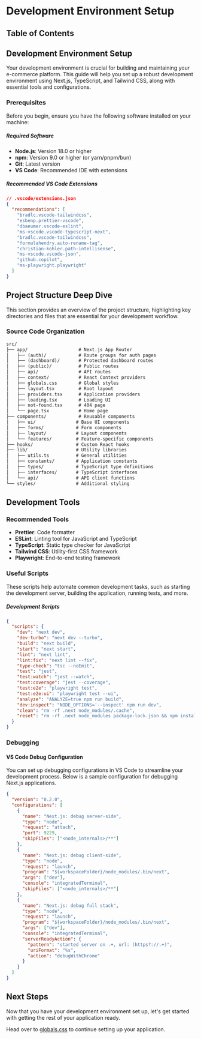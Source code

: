
# Development Environment Setup

## Table of Contents

## Development Environment Setup

Your development environment is crucial for building and maintaining your e-commerce platform. This guide will help you set up a robust development environment using Next.js, TypeScript, and Tailwind CSS, along with essential tools and configurations.

### Prerequisites

Before you begin, ensure you have the following software installed on your machine:

##### Required Software

- **Node.js**: Version 18.0 or higher
- **npm**: Version 9.0 or higher (or yarn/pnpm/bun)
- **Git**: Latest version
- **VS Code**: Recommended IDE with extensions

##### Recommended VS Code Extensions

```json title="Configuration"
// .vscode/extensions.json
{
  "recommendations": [
    "bradlc.vscode-tailwindcss",
    "esbenp.prettier-vscode",
    "dbaeumer.vscode-eslint",
    "ms-vscode.vscode-typescript-next",
    "bradlc.vscode-tailwindcss",
    "formulahendry.auto-rename-tag",
    "christian-kohler.path-intellisense",
    "ms-vscode.vscode-json",
    "github.copilot",
    "ms-playwright.playwright"
  ]
}
```

## Project Structure Deep Dive

This section provides an overview of the project structure, highlighting key directories and files that are essential for your development workflow.

### Source Code Organization

```txt title="File Structure"
src/
├── app/                   # Next.js App Router
│   ├── (auth)/            # Route groups for auth pages
│   ├── (dashboard)/       # Protected dashboard routes
│   ├── (public)/          # Public routes
│   ├── api/               # API routes
│   ├── context/           # React Context providers
│   ├── globals.css        # Global styles
│   ├── layout.tsx         # Root layout
│   ├── providers.tsx      # Application providers
│   ├── loading.tsx        # Loading UI
│   ├── not-found.tsx      # 404 page
│   └── page.tsx           # Home page
├── components/            # Reusable components
│   ├── ui/               # Base UI components
│   ├── forms/            # Form components
│   ├── layout/           # Layout components
│   └── features/         # Feature-specific components
├── hooks/                # Custom React hooks
├── lib/                  # Utility libraries
│   ├── utils.ts          # General utilities
│   ├── constants/        # Application constants
│   ├── types/            # TypeScript type definitions
│   ├── interfaces/       # TypeScript interfaces
│   └── api/              # API client functions
└── styles/               # Additional styling
```

## Development Tools

### Recommended Tools

- **Prettier**: Code formatter
- **ESLint**: Linting tool for JavaScript and TypeScript
- **TypeScript**: Static type checker for JavaScript
- **Tailwind CSS**: Utility-first CSS framework
- **Playwright**: End-to-end testing framework

### Useful Scripts

These scripts help automate common development tasks, such as starting the development server, building the application, running tests, and more.

##### Development Scripts

```json title="package.json"
{
  "scripts": {
    "dev": "next dev",
    "dev:turbo": "next dev --turbo",
    "build": "next build",
    "start": "next start",
    "lint": "next lint",
    "lint:fix": "next lint --fix",
    "type-check": "tsc --noEmit",
    "test": "jest",
    "test:watch": "jest --watch",
    "test:coverage": "jest --coverage",
    "test:e2e": "playwright test",
    "test:e2e:ui": "playwright test --ui",
    "analyze": "ANALYZE=true npm run build",
    "dev:inspect": "NODE_OPTIONS='--inspect' npm run dev",
    "clean": "rm -rf .next node_modules/.cache",
    "reset": "rm -rf .next node_modules package-lock.json && npm install"
  }
}
```

### Debugging

#### VS Code Debug Configuration

You can set up debugging configurations in VS Code to streamline your development process. Below is a sample configuration for debugging Next.js applications.

```json title=".vscode/launch.json"
{
  "version": "0.2.0",
  "configurations": [
    {
      "name": "Next.js: debug server-side",
      "type": "node",
      "request": "attach",
      "port": 9229,
      "skipFiles": ["<node_internals>/**"]
    },
    {
      "name": "Next.js: debug client-side",
      "type": "node",
      "request": "launch",
      "program": "${workspaceFolder}/node_modules/.bin/next",
      "args": ["dev"],
      "console": "integratedTerminal",
      "skipFiles": ["<node_internals>/**"]
    },
    {
      "name": "Next.js: debug full stack",
      "type": "node",
      "request": "launch",
      "program": "${workspaceFolder}/node_modules/.bin/next",
      "args": ["dev"],
      "console": "integratedTerminal",
      "serverReadyAction": {
        "pattern": "started server on .+, url: (https?://.+)",
        "uriFormat": "%s",
        "action": "debugWithChrome"
      }
    }
  ]
}
```

## Next Steps

Now that you have your development environment set up, let's get started with getting the rest of your application ready.

Head over to [globals.css](/ecommerce-platform/getting-set-up/globalscss) to continue setting up your application.

<BackToTop />
